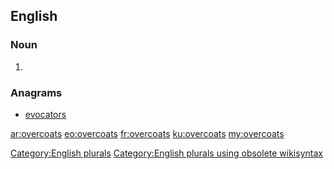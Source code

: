 ==English==

===Noun===
{{head|en}}

# {{plural of|overcoat}}

===Anagrams===
* [[evocators#English|evocators]]

[[Category:English plurals]][[Category:English plurals using obsolete wikisyntax]]

[[ar:overcoats]]
[[eo:overcoats]]
[[fr:overcoats]]
[[ku:overcoats]]
[[my:overcoats]]